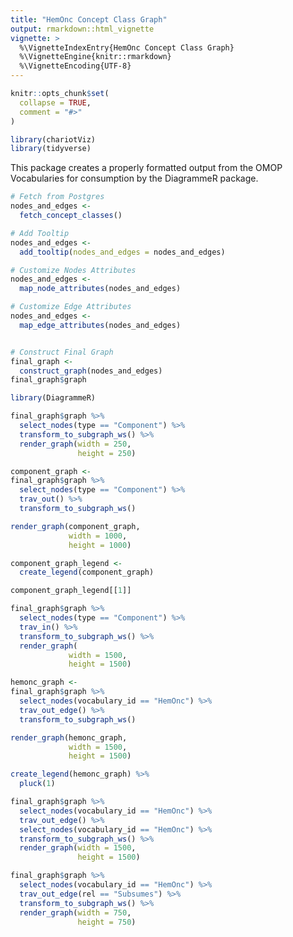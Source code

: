 ```yaml
---
title: "HemOnc Concept Class Graph"
output: rmarkdown::html_vignette
vignette: >
  %\VignetteIndexEntry{HemOnc Concept Class Graph}
  %\VignetteEngine{knitr::rmarkdown}
  %\VignetteEncoding{UTF-8}
---
```


```r
knitr::opts_chunk$set(
  collapse = TRUE,
  comment = "#>"
)
```

```r
library(chariotViz)
library(tidyverse)
```

This package creates a properly formatted output from the OMOP 
Vocabularies for consumption by the DiagrammeR package.  

```r
# Fetch from Postgres  
nodes_and_edges <-
  fetch_concept_classes()
```

```r
# Add Tooltip 
nodes_and_edges <- 
  add_tooltip(nodes_and_edges = nodes_and_edges)

# Customize Nodes Attributes  
nodes_and_edges <-
  map_node_attributes(nodes_and_edges)

# Customize Edge Attributes
nodes_and_edges <-
  map_edge_attributes(nodes_and_edges)


# Construct Final Graph
final_graph <-
  construct_graph(nodes_and_edges)
final_graph$graph
```


```r
library(DiagrammeR)
```

```r
final_graph$graph %>%
  select_nodes(type == "Component") %>%
  transform_to_subgraph_ws() %>%
  render_graph(width = 250,
               height = 250)
```

```r
component_graph <- 
final_graph$graph %>%
  select_nodes(type == "Component") %>%
  trav_out() %>%
  transform_to_subgraph_ws() 

render_graph(component_graph,
             width = 1000,
             height = 1000)
```

```r
component_graph_legend <- 
  create_legend(component_graph)
```


```r
component_graph_legend[[1]]
```


```r
final_graph$graph %>%
  select_nodes(type == "Component") %>%
  trav_in() %>%
  transform_to_subgraph_ws() %>%
  render_graph(
             width = 1500,
             height = 1500)
```

```r
hemonc_graph <- 
final_graph$graph %>%
  select_nodes(vocabulary_id == "HemOnc") %>%
  trav_out_edge() %>%
  transform_to_subgraph_ws() 

render_graph(hemonc_graph,
             width = 1500,
             height = 1500)
```


```r
create_legend(hemonc_graph) %>%
  pluck(1)
```


```r
final_graph$graph %>%
  select_nodes(vocabulary_id == "HemOnc") %>%
  trav_out_edge() %>%
  select_nodes(vocabulary_id == "HemOnc") %>%
  transform_to_subgraph_ws() %>%
  render_graph(width = 1500,
               height = 1500)
```

```r
final_graph$graph %>%
  select_nodes(vocabulary_id == "HemOnc") %>%
  trav_out_edge(rel == "Subsumes") %>%
  transform_to_subgraph_ws() %>%
  render_graph(width = 750,
               height = 750)
```


